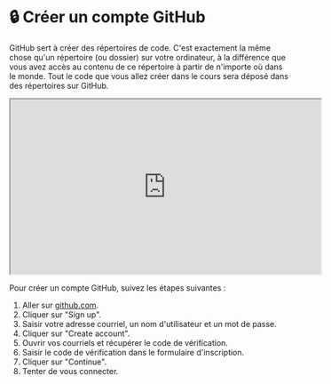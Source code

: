# 🔒 Créer un compte GitHub

GitHub sert à créer des répertoires de code. C'est exactement la même chose qu'un répertoire (ou dossier) sur votre ordinateur, à la différence que vous avez accès au contenu de ce répertoire à partir de n'importe où dans le monde.
Tout le code que vous allez créer dans le cours sera déposé dans des répertoires sur GitHub.

<iframe 
  width="560" 
  height="315" 
  src="https://www.youtube.com/embed/ZH6tPWNRWek?si=vtE7yrmMfyf__1Fa" 
  allow="accelerometer; autoplay; clipboard-write; encrypted-media; gyroscope; picture-in-picture" 
  allowFullScreen
></iframe>

Pour créer un compte GitHub, suivez les étapes suivantes :

1. Aller sur [github.com](https://github.com).
2. Cliquer sur "Sign up".
3. Saisir votre adresse courriel, un nom d'utilisateur et un mot de passe.
4. Cliquer sur "Create account".
5. Ouvrir vos courriels et récupérer le code de vérification.
6. Saisir le code de vérification dans le formulaire d'inscription.
7. Cliquer sur "Continue".
8. Tenter de vous connecter.